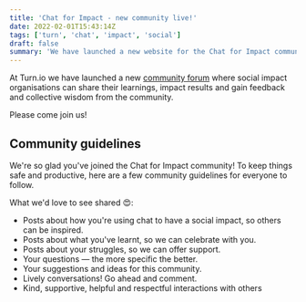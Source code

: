 ```yaml
---
title: 'Chat for Impact - new community live!'
date: 2022-02-01T15:43:14Z
tags: ['turn', 'chat', 'impact', 'social']
draft: false
summary: 'We have launched a new website for the Chat for Impact community.'
---
```


At Turn.io we have launched a new [community forum](http://turn.io) where social impact organisations can share their learnings, impact results and gain feedback and collective wisdom from the community.

Please come join us!

## Community guidelines

We're so glad you've joined the Chat for Impact community! To keep things safe and productive, here are a few community guidelines for everyone to follow.

What we'd love to see shared 😍:
- Posts about how you're using chat to have a social impact, so others can be inspired.
- Posts about what you've learnt, so we can celebrate with you.
- Posts about your struggles, so we can offer support.
- Your questions — the more specific the better.
- Your suggestions and ideas for this community.
- Lively conversations! Go ahead and comment.
- Kind, supportive, helpful and respectful interactions with others
